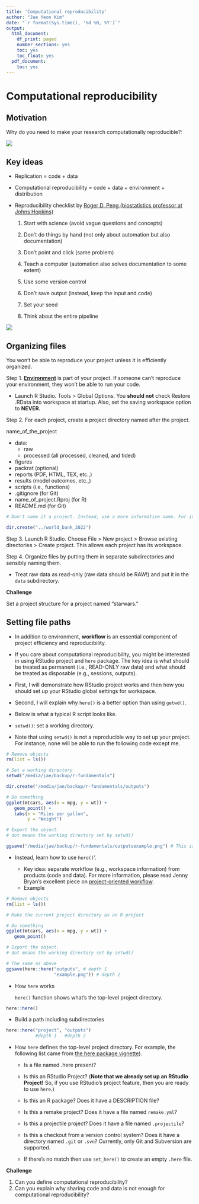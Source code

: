 ```yaml
---
title: 'Computational reproducibility'
author: "Jae Yeon Kim"
date: "`r format(Sys.time(), '%d %B, %Y')`"
output:
  html_document:
    df_print: paged
    number_sections: yes
    toc: yes
    toc_float: yes
  pdf_document:
    toc: yes
---
```


# Computational reproducibility

## Motivation 

Why do you need to make your research computationally reproducible?:

![](https://GitHub.com/dlab-berkeley/efficient-reproducible-project-management-in-R/blob/master/misc/screenshot.png?raw=true)

## Key ideas

* Replication = code + data 

* Computational reproducibility = code + data + environment + distribution 

* Reproducibility checklist by [Roger D. Peng (biostatistics professor at Johns Hopkins)](http://www.biostat.jhsph.edu/~rpeng/)

    1. Start with science (avoid vague questions and concepts)
    
    2. Don't do things by hand (not only about automation but also documentation)
    
    3. Don't point and click (same problem)
    
    4. Teach a computer (automation also solves documentation to some extent)
    
    5. Use some version control 
    
    6. Don't save output (instead, keep the input and code)
    
    7. Set your seed 
    
    8. Think about the entire pipeline 

![](https://GitHub.com/dlab-berkeley/efficient-reproducible-project-management-in-R/blob/master/misc/screenshot.png?raw=true)

## Organizing files 

You won't be able to reproduce your project unless it is efficiently organized. 

Step 1. [**Environment**](https://environments.rstudio.com/) is part of your project. If someone can't reproduce your environment, they won't be able to run your code.

- Launch R Studio. Tools > Global Options. You **should not** check Restore .RData into workspace at startup. Also, set the saving workspace option to **NEVER.**

Step 2. For each project, create a project directory named after the project. 

name_of_the_project 

- data: 
  - raw 
  - processed (all processed, cleaned, and tided)
- figures 
- packrat (optional) 
- reports (PDF, HTML, TEX, etc.,) 
- results (model outcomes, etc.,)
- scripts (i.e., functions)
- .gitignore (for Git)
- name_of_project.Rproj (for R)
- README.md (for Git) 


```r

# Don't name it a project. Instead, use a more informative name. For instance, `world_bank_2022`, not `my_project.`

dir.create("../world_bank_2022")

```

Step 3. Launch R Studio. Choose File > New project > Browse existing directories > Create project. This allows each project has its workspace. 

Step 4. Organize files by putting them in separate subdirectories and sensibly naming them.

- Treat raw data as read-only (raw data should be RAW!) and put it in the `data` subdirectory.

**Challenge**

Set a project structure for a project named "starwars." 

## Setting file paths 

- In addition to environment, **workflow** is an essential component of project efficiency and reproducibility. 

- If you care about computational reproducibility, you might be interested in using RStudio project and `here` package. The key idea is what should be treated as permanent (i.e., READ-ONLY raw data) and what should be treated as disposable (e.g., sessions, outputs). 

- First, I will demonstrate how RStudio project works and then how you should set up your RStudio global settings for workspace.

- Second, I will explain why `here()` is a better option than using `getwd()`.

- Below is what a typical R script looks like. 

- `setwd()`: set a working directory. 

- Note that using `setwd()` is not a reproducible way to set up your project. For instance, none will be able to run the following code except me.

```r
# Remove objects 
rm(list = ls())

# Set a working directory 
setwd("/media/jae/backup/r-fundamentals")

dir.create("/media/jae/backup/r-fundamentals/outputs")

# Do something 
ggplot(mtcars, aes(x = mpg, y = wt)) +
   geom_point() +
   labs(x = "Miles per gallon",
        y = "Weight")

# Export the object. 
# dot means the working directory set by setwd()

ggsave("/media/jae/backup/r-fundamentals/outputsexample.png") # This is called relative path 
```
- Instead, learn how to use `here()`'.

   - Key idea: separate workflow (e.g., workspace information) from products (code and data). For more information, please read Jenny Bryan's excellent piece on [project-oriented workflow](https://www.tidyverse.org/blog/2017/12/workflow-vs-script/).
   - Example 

```r
# Remove objects 
rm(list = ls())

# Make the current project directory as an R project

# Do something 
ggplot(mtcars, aes(x = mpg, y = wt)) +
   geom_point()

# Export the object. 
# dot means the working directory set by setwd()

# The same as above 
ggsave(here::here("outputs", # depth 1 
                  "example.png")) # depth 2
```

- How `here` works 

   `here()` function shows what's the top-level project directory. 

```r

here::here()

```
   - Build a path including subdirectories 

```r

here::here("project", "outputs")
           #depth 1   #depth 2
```
   - How `here` defines the top-level project directory. For example, the following list came from [the here package vignette](https://GitHub.com/jennybc/here_here)).

      - Is a file named .here present?
      - Is this an RStudio Project? (**Note that we already set up an RStudio Project!** So, if you use RStudio's project feature, then you are ready to use `here`.)
      - Is this an R package? Does it have a DESCRIPTION file?
      - Is this a remake project? Does it have a file named `remake.yml`?
      - Is this a projectile project? Does it have a file named `.projectile`?
      - Is this a checkout from a version control system? Does it have a directory named `.git` or `.svn`? Currently, only Git and Subversion are supported.

      - If there's no match then use `set_here()` to create an empty `.here` file. 

**Challenge**

1. Can you define computational reproducibility? 
2. Can you explain why sharing code and data is not enough for computational reproducibility?